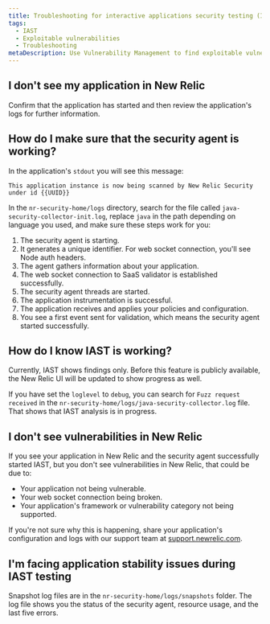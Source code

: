 ```yaml
---
title: Troubleshooting for interactive applications security testing (IAST)
tags:
  - IAST
  - Exploitable vulnerabilities
  - Troubleshooting
metaDescription: Use Vulnerability Management to find exploitable vulnerabilities in your application.
---
```


## I don't see my application in New Relic

Confirm that the application has started and then review the application's logs for further information.

## How do I make sure that the security agent is working?

In the application's `stdout` you will see this message:

```shell
This application instance is now being scanned by New Relic Security under id {{UUID}}
```

In the `nr-security-home/logs` directory, search for the file called `java-security-collector-init.log`, replace `java` in the path depending on language you used, and make sure these steps work for you:

1. The security agent is starting.
2. It generates a unique identifier. For web socket connection, you'll see Node auth headers.
3. The agent gathers information about your application.
4. The web socket connection to SaaS validator is established successfully.
5. The security agent threads are started.
6. The application instrumentation is successful.
7. The application receives and applies your policies and configuration.
8. You see a first event sent for validation, which means the security agent started successfully.

## How do I know IAST is working?

Currently, IAST shows findings only. Before this feature is publicly available, the New Relic UI will be updated to show progress as well. 

If you have set the `loglevel` to `debug`, you can search for `Fuzz request received` in the `nr-security-home/logs/java-security-collector.log` file. That shows that IAST analysis is in progress.

## I don't see vulnerabilities in New Relic

If you see your application in New Relic and the security agent successfully started IAST, but you don't see vulnerabilities in New Relic, that could be due to:

- Your application not being vulnerable.
- Your web socket connection being broken.
- Your application's framework or vulnerability category not being supported.

If you're not sure why this is happening, share your application's configuration and logs with our support team at [support.newrelic.com](https://support.newrelic.com).

## I'm facing application stability issues during IAST testing

Snapshot log files are in the `nr-security-home/logs/snapshots` folder. The log file shows you the status of the security agent, resource usage, and the last five errors.   
